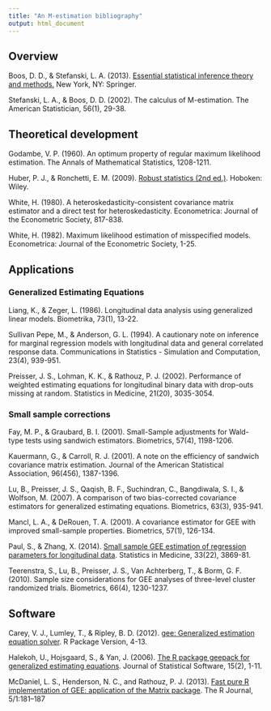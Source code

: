 ```yaml
---
title: "An M-estimation bibliography"
output: html_document
---
```


## Overview

Boos, D. D., & Stefanski, L. A. (2013). [Essential statistical inference theory and methods.](http://dx.doi.org/10.1007/978-1-4614-4818-1) New York, NY: Springer.  

Stefanski, L. A., & Boos, D. D. (2002). The calculus of M-estimation. The American Statistician, 56(1), 29-38.

## Theoretical development

Godambe, V. P. (1960). An optimum property of regular maximum likelihood estimation. The Annals of Mathematical Statistics, 1208-1211.

Huber, P. J., & Ronchetti, E. M. (2009). [Robust statistics (2nd ed.)](http://www.wiley.com/WileyCDA/WileyTitle/productCd-0470129905.html). Hoboken: Wiley.

White, H. (1980). A heteroskedasticity-consistent covariance matrix estimator and a direct test for heteroskedasticity. Econometrica: Journal of the Econometric Society, 817-838.

White, H. (1982). Maximum likelihood estimation of misspecified models. Econometrica: Journal of the Econometric Society, 1-25.

## Applications

### Generalized Estimating Equations

Liang, K., & Zeger, L. (1986). Longitudinal data analysis using generalized linear models. Biometrika, 73(1), 13-22.

Sullivan Pepe, M., & Anderson, G. L. (1994). A cautionary note on inference for marginal regression models with longitudinal data and general correlated response data. Communications in Statistics - Simulation and Computation, 23(4), 939-951.

Preisser, J. S., Lohman, K. K., & Rathouz, P. J. (2002). Performance of weighted estimating equations for longitudinal binary data with drop-outs missing at random. Statistics in Medicine, 21(20), 3035-3054.

### Small sample corrections

Fay, M. P., & Graubard, B. I. (2001). Small-Sample adjustments for Wald-type tests using sandwich estimators. Biometrics, 57(4), 1198-1206.

Kauermann, G., & Carroll, R. J. (2001). A note on the efficiency of sandwich covariance matrix estimation. Journal of the American Statistical Association, 96(456), 1387-1396.

Lu, B., Preisser, J. S., Qaqish, B. F., Suchindran, C., Bangdiwala, S. I., & Wolfson, M. (2007). A comparison of two bias-corrected covariance estimators for generalized estimating equations. Biometrics, 63(3), 935-941.

Mancl, L. A., & DeRouen, T. A. (2001). A covariance estimator for GEE with improved small-sample properties. Biometrics, 57(1), 126-134.

Paul, S., & Zhang, X. (2014). [Small sample GEE estimation of regression parameters for longitudinal data](http://dx.doi.org/10.1002/sim.6198). Statistics in Medicine, 33(22), 3869-81.

Teerenstra, S., Lu, B., Preisser, J. S., Van Achterberg, T., & Borm, G. F. (2010). Sample size considerations for GEE analyses of three-level cluster randomized trials. Biometrics, 66(4), 1230-1237.

## Software

Carey, V. J., Lumley, T., & Ripley, B. D. (2012). [gee: Generalized estimation equation solver](http://CRAN.R-project.org/package=gee). R Package Version, 4-13.

Halekoh, U., Hojsgaard, S., & Yan, J. (2006). [The R package geepack for generalized estimating equations](https://www.jstatsoft.org/article/view/v015i02). Journal of Statistical Software, 15(2), 1-11.

McDaniel, L. S., Henderson, N. C., and Rathouz, P. J. (2013). [Fast pure R implementation of GEE: application of the Matrix package](https://journal.r-project.org/archive/2013/RJ-2013-017/RJ-2013-017.pdf). The R Journal, 5/1:181--187
